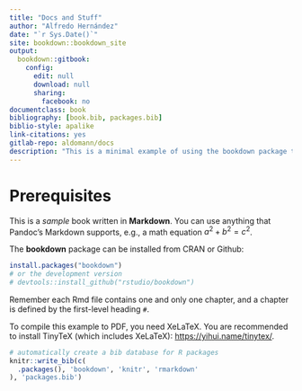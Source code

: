 ```yaml
--- 
title: "Docs and Stuff"
author: "Alfredo Hernández"
date: "`r Sys.Date()`"
site: bookdown::bookdown_site
output:
  bookdown::gitbook: 
    config: 
      edit: null
      download: null
      sharing:
        facebook: no
documentclass: book
bibliography: [book.bib, packages.bib]
biblio-style: apalike
link-citations: yes
gitlab-repo: aldomann/docs
description: "This is a minimal example of using the bookdown package to write a book. The output format for this example is bookdown::gitbook."
---
```


# Prerequisites

This is a _sample_ book written in **Markdown**. You can use anything that Pandoc's Markdown supports, e.g., a math equation $a^2 + b^2 = c^2$.

The **bookdown** package can be installed from CRAN or Github:

```r
install.packages("bookdown")
# or the development version
# devtools::install_github("rstudio/bookdown")
```

Remember each Rmd file contains one and only one chapter, and a chapter is defined by the first-level heading `#`.

To compile this example to PDF, you need XeLaTeX. You are recommended to install TinyTeX (which includes XeLaTeX): <https://yihui.name/tinytex/>.

```r
# automatically create a bib database for R packages
knitr::write_bib(c(
  .packages(), 'bookdown', 'knitr', 'rmarkdown'
), 'packages.bib')
```
